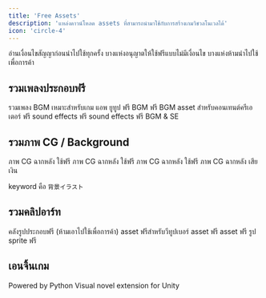 ```yaml
---
title: 'Free Assets'
description: 'แหล่งดาวน์โหลด assets ที่สามารถนำมาใช้กับการสร้างเกมวิชวลโนเวลได้'
icon: 'circle-4'
---
```


<Tip>อ่านเงื่อนไขสัญญาก่อนนำไปใช้ทุกครั้ง บางแห่งอนุญาตให้ใช้ฟรีแบบไม่มีเงื่อนไข บางแห่งห้ามนำไปใช้เพื่อการค้า</Tip>

## รวมเพลงประกอบฟรี

<CardGroup cols={3}>
  <Card title="Pocket Sound" href="https://pocket-se.info">
    รวมเพลง BGM เหมาะสำหรับเกม แอพ ยูทูป
  </Card>
  <Card title="Musmus" href="https://musmus.main.jp">
    ฟรี BGM
  </Card>
  <Card title="Noiseless World" href="https://noiselessworld.net">
    ฟรี BGM
  </Card>
  <Card title="ニコニ・コモンズ" href="https://commons.nicovideo.jp">
    asset สำหรับคอนเทนต์ครีเอเตอร์ 
  </Card>
  <Card title="効果音ラボ" href="https://soundeffect-lab.info">
    ฟรี sound effects
  </Card>
  <Card title="On-Jin ～音人～" href="https://on-jin.com">
    ฟรี sound effects
  </Card>
  <Card title="TAM Music Factory" href="https://www.tam-music.com">
    ฟรี BGM & SE
  </Card>
</CardGroup>

## รวมภาพ CG / Background

<CardGroup cols={3}>
  <Card title="KNT Graphics" href="http://kntgraphics.web.fc2.com">
    ภาพ CG ฉากหลัง ใช้ฟรี
  </Card>
  <Card title="みんちり" href="https://min-chi.material.jp">
    ภาพ CG ฉากหลัง ใช้ฟรี
  </Card>
  <Card title="AIPICT" href="https://aipict.com">
    ภาพ CG ฉากหลัง ใช้ฟรี
  </Card>
  <Card title="背景専門店みにくる" href="https://www.dlsite.com/maniax/fsr/=/title_id/SRI0000011389/order/title_d/from/work.titles">
    ภาพ CG ฉากหลัง เสียเงิน
  </Card>
</CardGroup>

keyword คือ `背景イラスト`

## รวมคลิปอาร์ท

<CardGroup cols={3}>
  <Card title="いらすとや" href="https://www.irasutoya.com">
    คลังรูปประกอบฟรี (ห้ามเอาไปใช้เพื่อการค้า)
  </Card>
  <Card title="AOmaterial" href="https://aomaterial.com">
    asset ฟรีสำหรับวีทูปเบอร์
  </Card>
  <Card title="OKUMONO" href="https://sozaino.site">
    asset ฟรี
  </Card>
  <Card title="素材Good" href="https://sozai-good.com">
    asset ฟรี
  </Card>
  <Card title="立ち絵素材　わたおきば" href="https://wataokiba.net">
    รูป sprite ฟรี
  </Card>
  
</CardGroup>

## เอนจิ้นเกม

<CardGroup cols={3}>
  <Card title="Ren'Py" href="https://www.renpy.org">
    Powered by Python
  </Card>
  <Card title="Naninovel" href="https://naninovel.com">
    Visual novel extension for Unity
  </Card>
</CardGroup>
